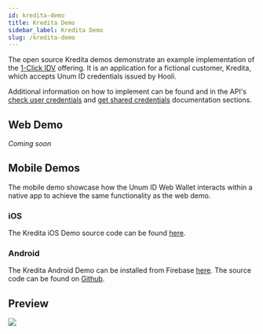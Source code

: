 ```yaml
---
id: kredita-demo
title: Kredita Demo
sidebar_label: Kredita Demo
slug: /kredita-demo
---
```



The open source Kredita demos demonstrate an example implementation of the [1-Click IDV](/1-click-idv-guide) offering. It is an application for a fictional customer, Kredita, which accepts Unum ID <Tip type="credential">credentials</Tip> issued by Hooli.

Additional information on how to implement can be found and in the API's [check user credentials](/api-overview#check-user-credentials) and [get shared credentials](/api-overview#get-shared-credentials) documentation sections.

## Web Demo
_Coming soon_

## Mobile Demos
The mobile demo showcase how the Unum ID Web Wallet interacts within a native app to achieve the same functionality as the web demo.

### iOS
The Kredita iOS Demo source code can be found [here](https://github.com/UnumID/Kredita-iOS).

### Android
The Kredita Android Demo can be installed from Firebase [here](https://appdistribution.firebase.dev/i/51738ccea8d28c5b). The source code can be found on [Github](https://github.com/UnumID/UnumIDWebWallet-android).

## Preview
![](/img/kredita-ios.png)
